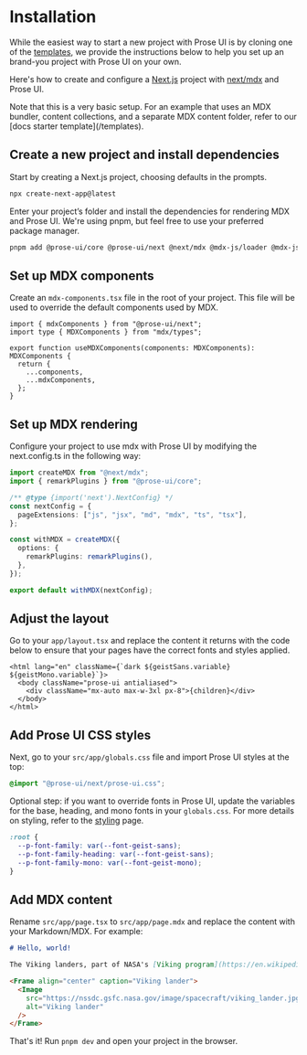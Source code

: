 # Installation

While the easiest way to start a new project with Prose UI is by cloning one of the [templates](/templates), we provide the instructions below to help you set up an brand-you project with Prose UI on your own.

Here's how to create and configure a [Next.js](https://nextjs.org) project with [next/mdx](https://nextjs.org/docs/pages/building-your-application/configuring/mdx) and Prose UI.

<Callout title="Note">
  Note that this is a very basic setup. For an example that uses an MDX bundler, content collections, and a separate MDX content folder, refer to our [docs starter template](/templates).
</Callout>

## Create a new project and install dependencies

Start by creating a Next.js project, choosing defaults in the prompts.

```bash title="Create a new NextJs project"
npx create-next-app@latest
```

Enter your project’s folder and install the dependencies for rendering MDX and Prose UI. We're using pnpm, but feel free to use your preferred package manager.

```bash title="Add npm packages"
pnpm add @prose-ui/core @prose-ui/next @next/mdx @mdx-js/loader @mdx-js/react @types/mdx
```

## Set up MDX components

Create an `mdx-components.tsx` file in the root of your project. This file will be used to override the default components used by MDX.

```tsx title="mdx-components.tsx" showLineNumbers
import { mdxComponents } from "@prose-ui/next";
import type { MDXComponents } from "mdx/types";

export function useMDXComponents(components: MDXComponents): MDXComponents {
  return {
    ...components,
    ...mdxComponents,
  };
}
```

## Set up MDX rendering

Configure your project to use mdx with Prose UI by modifying the next.config.ts in the following way:

```typescript title="next.config.ts"
import createMDX from "@next/mdx";
import { remarkPlugins } from "@prose-ui/core";

/** @type {import('next').NextConfig} */
const nextConfig = {
  pageExtensions: ["js", "jsx", "md", "mdx", "ts", "tsx"],
};

const withMDX = createMDX({
  options: {
    remarkPlugins: remarkPlugins(),
  },
});

export default withMDX(nextConfig);
```

## Adjust the layout

Go to your `app/layout.tsx` and replace the content it returns with the code below to ensure that your pages have the correct fonts and styles applied.

```tsx title="layout.tsx" showLineNumbers
<html lang="en" className={`dark ${geistSans.variable} ${geistMono.variable}`}>
  <body className="prose-ui antialiased">
    <div className="mx-auto max-w-3xl px-8">{children}</div>
  </body>
</html>
```

## Add Prose UI CSS styles

Next, go to your `src/app/globals.css` file and import Prose UI styles at the top:

```css title="globals.css"
@import "@prose-ui/next/prose-ui.css";
```

Optional step: if you want to override fonts in Prose UI, update the variables for the base, heading, and mono fonts in your `globals.css`. For more details on styling, refer to the [styling](/docs/styling) page.

```css title="globals.css"
:root {
  --p-font-family: var(--font-geist-sans);
  --p-font-family-heading: var(--font-geist-sans);
  --p-font-family-mono: var(--font-geist-mono);
}
```

## Add MDX content

Rename `src/app/page.tsx` to `src/app/page.mdx` and replace the content with your Markdown/MDX. For example:

```md title="page.mdx" showLineNumbers
# Hello, world!

The Viking landers, part of NASA's [Viking program](https://en.wikipedia.org/wiki/Viking_program), were the first U.S. missions to successfully land on Mars and transmit images and scientific data back to Earth in 1976.

<Frame align="center" caption="Viking lander">
  <Image
    src="https://nssdc.gsfc.nasa.gov/image/spacecraft/viking_lander.jpg"
    alt="Viking lander"
  />
</Frame>
```

That's it! Run `pnpm dev` and open your project in the browser.
